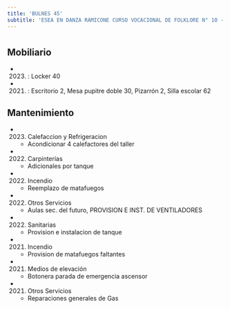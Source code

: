 ```yaml
---
title: 'BULNES 45'
subtitle: 'ESEA EN DANZA RAMICONE CURSO VOCACIONAL DE FOLKLORE N° 10 - ESC. SUPERIOR DE EDUCACIÓN ARTÍSTICA EN ARTE CERÁMICO N° 01'
---
```


#


## Mobiliario

*  (2023) : Locker 40 

*  (2021) : Escritorio 2, Mesa pupitre doble 30, Pizarrón 2, Silla escolar 62 





## Mantenimiento

*  (2023) Calefaccion y Refrigeracion 
    + Acondicionar 4 calefactores del taller

*  (2022) Carpinterías 
    + Adicionales por tanque

*  (2022) Incendio 
    + Reemplazo de matafuegos

*  (2022) Otros Servicios 
    + Aulas sec. del futuro, PROVISION E INST. DE VENTILADORES

*  (2022) Sanitarias 
    + Provision e instalacion de tanque

*  (2021) Incendio 
    + Provision de matafuegos faltantes

*  (2021) Medios de elevación 
    + Botonera parada de emergencia ascensor

*  (2021) Otros Servicios 
    + Reparaciones generales de Gas



